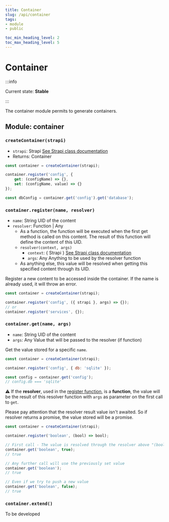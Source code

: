 ```yaml
---
title: Container
slug: /api/container
tags:
- module
- public

toc_min_heading_level: 2
toc_max_heading_level: 5
---
```


# Container

:::info

Current state: **Stable**

:::

The container module permits to generate containers.

## Module: container

### `createContainer(strapi)`

- `strapi`: <Type>Strapi</Type> [See Strapi class documentation](Strapi.mdx)
- Returns: <Type>Container</Type>

```javascript
const container = createContainer(strapi);

container.register('config', {
    get: (configName) => {},
    set: (configName, value) => {}
});

const dbConfig = container.get('config').get('database');
```

### `container.register(name, resolver)`

- `name`: <Type>String</Type> UID of the content
- `resolver`: <Type>Function</Type> | <Type>Any</Type>
  - As a function, the function will be executed when the first get method is called on this content. The result of this function will define the content of this UID.
  - `resolver(context, args)`
    - `context`: <Type>{ Strapi }</Type> [See Strapi class documentation](Strapi.mdx)
    - `args`: <Type>Any</Type> Anything to be used by the resolver function
  - As anything else, this value will be resolved when getting this specified content through its UID.

Register a new content to be accessed inside the container. If the name is already used, it will throw an error.

```javascript
const container = createContainer(strapi);

container.register('config', ({ strapi }, args) => {});
// or
container.register('services', {});
```

### `container.get(name, args)`

- `name`: <Type>String</Type> UID of the content
- `args`: <Type>Any</Type> Value that will be passed to the resolver (if function)

Get the value stored for a specific `name`.

```javascript
const container = createContainer(strapi);

container.register('config', { db: 'sqlite' });

const config = container.get('config');
// config.db === 'sqlite'
```

⚠️ If the **resolver**, used in the [register function](#containerregistername-resolver), is a **function**, the value will be the result of this resolver function with `args` as parameter on the first call to `get`.

Please pay attention that the resolver result value isn't awaited. So if resolver returns a promise, the value stored will be a promise.

```javascript
const container = createContainer(strapi);

container.register('boolean', (bool) => bool);

// First call - The value is resolved through the resolver above "(bool) => bool"
container.get('boolean', true);
// true

// Any further call will use the previously set value
container.get('boolean');
// true

// Even if we try to push a new value
container.get('boolean', false);
// true
```
### `container.extend()`

To be developed
